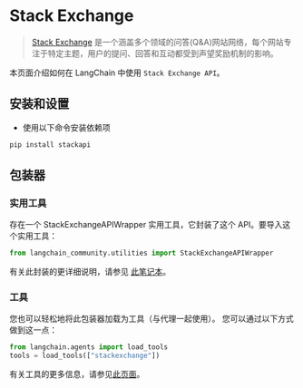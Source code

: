 # Stack Exchange

>[Stack Exchange](https://en.wikipedia.org/wiki/Stack_Exchange) 是一个涵盖多个领域的问答(Q&A)网站网络，每个网站专注于特定主题，用户的提问、回答和互动都受到声望奖励机制的影响。

本页面介绍如何在 LangChain 中使用 `Stack Exchange API`。

## 安装和设置
- 使用以下命令安装依赖项 
```bash
pip install stackapi
```

## 包装器

### 实用工具

存在一个 StackExchangeAPIWrapper 实用工具，它封装了这个 API。要导入这个实用工具：

```python
from langchain_community.utilities import StackExchangeAPIWrapper
```

有关此封装的更详细说明，请参见 [此笔记本](/docs/integrations/tools/stackexchange)。

### 工具

您也可以轻松地将此包装器加载为工具（与代理一起使用）。
您可以通过以下方式做到这一点：
```python
from langchain.agents import load_tools
tools = load_tools(["stackexchange"])
```

有关工具的更多信息，请参见[此页面](/docs/how_to/tools_builtin)。